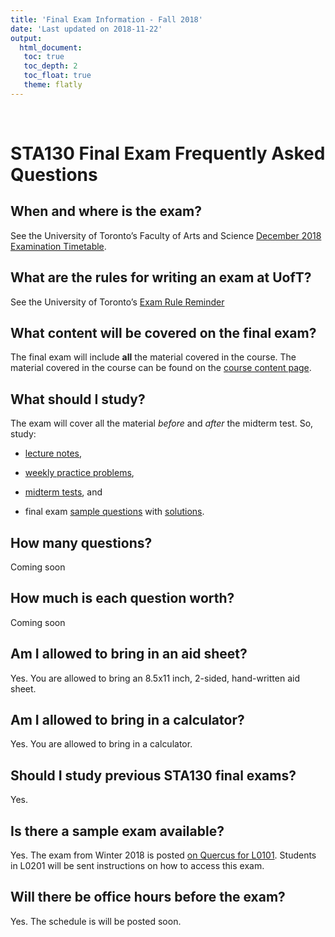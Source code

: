```yaml
---
title: 'Final Exam Information - Fall 2018'
date: 'Last updated on 2018-11-22' 
output: 
  html_document:
   toc: true
   toc_depth: 2
   toc_float: true 
   theme: flatly
---
```


<br/>

# STA130 Final Exam Frequently Asked Questions

## When and where is the exam?

See the University of Toronto's Faculty of Arts and Science [December 2018 Examination Timetable](http://www.artsci.utoronto.ca/current/exams/dec18).

## What are the rules for writing an exam at UofT? 

See the University of Toronto's [Exam Rule Reminder](http://www.artsci.utoronto.ca/current/exams/reminder)

## What content will be covered on the final exam? 

The final exam will include **all** the material covered in the course.  The material covered in the course can be found on the [course content page](fall2018_course_content.html).

## What should I study?

The exam will cover all the material *before* and *after* the midterm test.  So, study:

- [lecture notes](fall2018_course_content.html), 

- [weekly practice problems](fall2018_course_content.html), 

- [midterm tests](term_test_Fall2018.html), and 

- final exam [sample questions](../exam_review_student.pdf) with [solutions](../exam_review.pdf).   

## How many questions?

Coming soon

## How much is each question worth?

Coming soon

## Am I allowed to bring in an aid sheet?

Yes.  You are allowed to bring an 8.5x11 inch, 2-sided, hand-written aid sheet.

## Am I allowed to bring in a calculator?

Yes. You are allowed to bring in a calculator.

## Should I study previous STA130 final exams?

Yes.  

## Is there a sample exam available?

Yes.  The exam from Winter 2018 is posted [on Quercus for L0101](https://q.utoronto.ca/courses/65730/pages/final-exam).  Students in L0201 will be sent instructions on how to access this exam.

## Will there be office hours before the exam?

Yes.  The schedule is will be posted soon.
